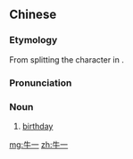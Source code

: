 ==Chinese==
{{zh-forms}}

===Etymology===
From splitting the character {{zh-l|生|saang1|birth}} in {{zh-l|生日|saang1 jat6|birthday}}.

===Pronunciation===
{{zh-pron
|c=ngau4 jat1
|cat=n
}}

===Noun===
{{zh-noun}}

# {{lb|zh|Cantonese|slang}} [[birthday]]

[[mg:牛一]]
[[zh:牛一]]
